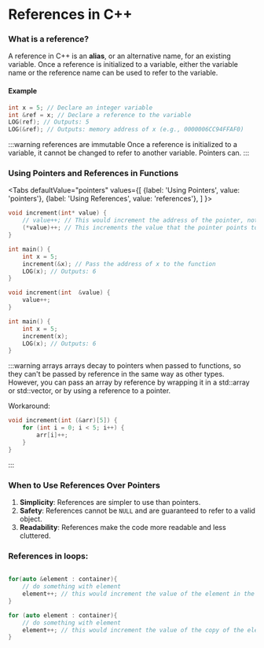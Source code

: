 


# References in C++

### What is a reference?
A reference in C++ is an **alias**, or an alternative name, for an existing variable. Once a reference is initialized to a variable, either the variable name or the reference name can be used to refer to the variable.

#### Example
```cpp
int x = 5; // Declare an integer variable
int &ref = x; // Declare a reference to the variable
LOG(ref); // Outputs: 5
LOG(&ref); // Outputs: memory address of x (e.g., 0000006CC94FFAF0)
```

:::warning references are immutable
Once a reference is initialized to a variable, it cannot be changed to refer to another variable. Pointers can.
:::

### Using Pointers and References in Functions

<Tabs
  defaultValue="pointers"
  values={[
    {label: 'Using Pointers', value: 'pointers'},
    {label: 'Using References', value: 'references'},
  ]
}>

<TabItem value="pointers">

```cpp
void increment(int* value) {
    // value++; // This would increment the address of the pointer, not the value it points to.
    (*value)++; // This increments the value that the pointer points to.
}

int main() {
    int x = 5;
    increment(&x); // Pass the address of x to the function
    LOG(x); // Outputs: 6
}
```

</TabItem>

<TabItem value="references">

```cpp
void increment(int  &value) {
    value++;
}

int main() {
    int x = 5;
    increment(x);
    LOG(x); // Outputs: 6
}
```

</TabItem>

</Tabs>

:::warning arrays
arrays decay to pointers when passed to functions, so they can't be passed by reference in the same way as other types. However, you can pass an array by reference by wrapping it in a std::array or std::vector, or by using a reference to a pointer.

Workaround:
```cpp
void increment(int (&arr)[5]) {
    for (int i = 0; i < 5; i++) {
        arr[i]++;
    }
}
```
:::



### When to Use References Over Pointers

1. **Simplicity**: References are simpler to use than pointers.
2. **Safety**: References cannot be `NULL` and are guaranteed to refer to a valid object.
3. **Readability**: References make the code more readable and less cluttered.


### References in loops:


```cpp

for(auto &element : container){
    // do something with element
    element++; // this would increment the value of the element in the container
}

for (auto element : container){
    // do something with element
    element++; // this would increment the value of the copy of the element in the container
}

```
